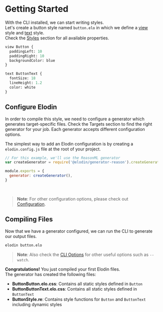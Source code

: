 

# Getting Started

With the CLI installed, we can start writing styles.<br />
Let's create a button style named `button.elo` in which we define a [view](/docs/language/styles#view) style and [text](/docs/language/styles#text) style.<br />
Check the [Styles](/docs/language/styles) section for all available properties.

```el
view Button {
  paddingLeft: 10
  paddingRight: 10
  backgroundColor: blue
}

text ButtonText {
  fontSize: 18
  lineHeight: 1.2
  color: white
}
```

## Configure Elodin

In order to compile this style, we need to configure a generator which generates target-specific files. Check the Targets section to find the right generator for your job. Each generator accepts different configuration options.<br />

The simplest way to add an Elodin configuration is by creating a `elodin.config.js` file at the root of your project.

```javascript
// For this example, we'll use the ReasonML generator
var createGenerator = require('@elodin/generator-reason').createGenerator

module.exports = {
  generator: createGenerator(),
}
```

<br />

> **Note**: For other configuration options, please check out [Configuration](/docs/setup/configuration).

## Compiling Files

Now that we have a generator configured, we can run the CLI to generate our output files.

```sh
elodin button.elo
```

> **Note**: Also check the [CLI Options](docs/api/CLI) for other useful options such as `--watch`.

**Congratulations!** You just compiled your first Elodin files.<br />
The generator has created the following files:

- **ButtonButton.elo.css**: Contains all static styles defined in `Button`
- **ButtonButtonText.elo.css**: Contains all static styles defined in `ButtonText`
- **ButtonStyle.re**: Contains style functions for `Button` and `ButtonText` including dynamic styles
